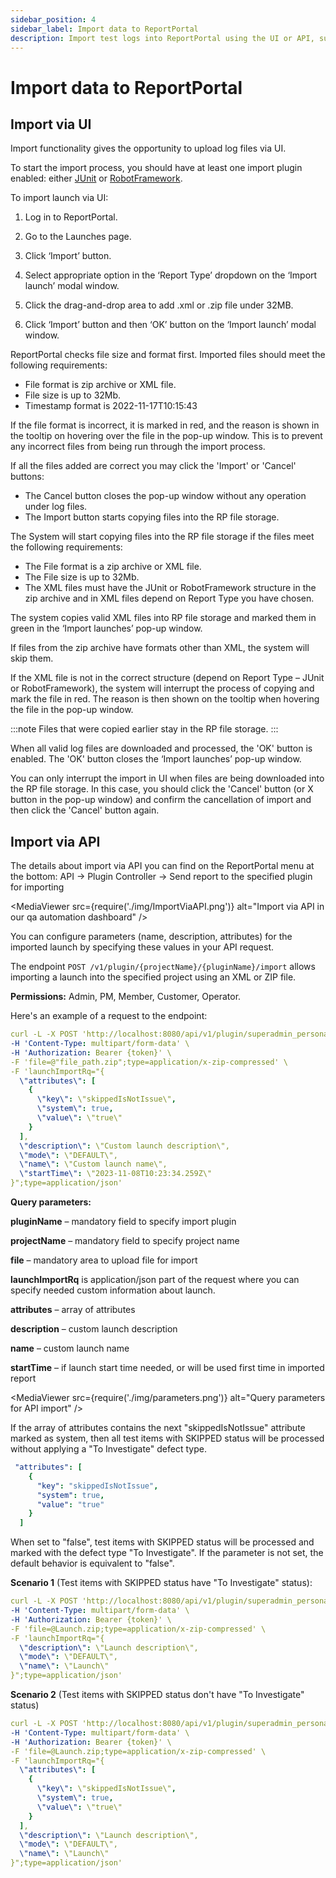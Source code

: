 ```yaml
---
sidebar_position: 4
sidebar_label: Import data to ReportPortal
description: Import test logs into ReportPortal using the UI or API, supporting JUnit and RobotFramework formats for streamlined test data integration.
---
```


# Import data to ReportPortal

## Import via UI

Import functionality gives the opportunity to upload log files via UI.

To start the import process, you should have at least one import plugin enabled: either [JUnit](/plugins/import/JUnit) or [RobotFramework](/plugins/import/RobotFramework).

To import launch via UI:

1. Log in to ReportPortal.

2. Go to the Launches page.

3. Click ‘Import’ button.

4. Select appropriate option in the ‘Report Type’ dropdown on the ‘Import launch’ modal window.

5. Click the drag-and-drop area to add .xml or .zip file under 32MB.

6. Click ‘Import’ button and then ‘OK’ button on the ‘Import launch’ modal window.

ReportPortal checks file size and format first. Imported files should meet the following requirements:

* File format is zip archive or XML file.
* File size is up to 32Mb.
* Timestamp format is 2022-11-17T10:15:43

If the file format is incorrect, it is marked in red, and the reason is shown in the tooltip on hovering over the file in the pop-up window. This is to prevent any incorrect files from being run through the import process.

If all the files added are correct you may click the 'Import' or 'Cancel' buttons:

* The Cancel button closes the pop-up window without any operation under log files.
* The Import button starts copying files into the RP file storage.

The System will start copying files into the RP file storage if the files meet the following requirements:

* The File format is a zip archive or XML file.
* The File size is up to 32Mb.
* The XML files must have the JUnit or RobotFramework structure in the zip archive and in XML files depend on Report Type you have chosen.

The system copies valid XML files into RP file storage and marked them in green in the ‘Import launches’ pop-up window.

If files from the zip archive have formats other than XML, the system will skip them.

If the XML file is not in the correct structure (depend on Report Type – JUnit or RobotFramework), the system will interrupt the process of copying and mark the file in red. The reason is then shown on the tooltip when hovering the file in the pop-up window.

:::note
Files that were copied earlier stay in the RP file storage.
:::

When all valid log files are downloaded and processed, the 'OK' button is enabled. The 'OK' button closes the ‘Import launches’ pop-up window.

<MediaViewer src="https://youtu.be/AQ4wZgKMNt4" alt="Import via UI on our test automation reporting dashboard" type="video" />

You can only interrupt the import in UI when files are being downloaded into the RP file storage. In this case, you should click the 'Cancel' button (or X button in the pop-up window) and confirm the cancellation of import and then click the 'Cancel' button again.

<MediaViewer src="https://youtu.be/wv_zGn2SfuI" alt="Import via UI. Cancel button" type="video" />

## Import via API

The details about import via API you can find on the ReportPortal menu at the bottom: API -> Plugin Controller -> Send report to the specified plugin for importing

<MediaViewer src={require('./img/ImportViaAPI.png')} alt="Import via API in our qa automation dashboard" />

You can configure parameters (name, description, attributes) for the imported launch by specifying these values in your API request.

The endpoint ```POST /v1/plugin/{projectName}/{pluginName}/import``` allows importing a launch into the specified project using an XML or ZIP file.

**Permissions:** Admin, PM, Member, Customer, Operator.

Here's an example of a request to the endpoint:

```yaml
curl -L -X POST 'http://localhost:8080/api/v1/plugin/superadmin_personal/junit/import' \
-H 'Content-Type: multipart/form-data' \
-H 'Authorization: Bearer {token}' \
-F 'file=@"file_path.zip";type=application/x-zip-compressed' \
-F 'launchImportRq="{
  \"attributes\": [
    {
      \"key\": \"skippedIsNotIssue\",
      \"system\": true,
      \"value\": \"true\"
    }
  ],
  \"description\": \"Custom launch description\",
  \"mode\": \"DEFAULT\",
  \"name\": \"Custom launch name\",
  \"startTime\": \"2023-11-08T10:23:34.259Z\"
}";type=application/json'
```

**Query parameters:**

**pluginName** – mandatory field to specify import plugin

**projectName** – mandatory field to specify project name

**file** – mandatory area to upload file for import

**launchImportRq** is application/json part of the request where you can specify needed custom information about launch.

**attributes** – array of attributes

**description** – custom launch description

**name** – custom launch name

**startTime** – if launch start time needed, or will be used first time in imported report

<MediaViewer src={require('./img/parameters.png')} alt="Query parameters for API import" />

If the array of attributes contains the next "skippedIsNotIssue" attribute marked as system, then all test items with SKIPPED status will be processed without applying a "To Investigate" defect type.

```yaml
 "attributes": [
    {
      "key": "skippedIsNotIssue",
      "system": true,
      "value": "true"
    }
  ]
```

When set to "false", test items with SKIPPED status will be processed and marked with the defect type "To Investigate". If the parameter is not set, the default behavior is equivalent to "false".

**Scenario 1** (Test items with SKIPPED status have "To Investigate" status):

```yaml
curl -L -X POST 'http://localhost:8080/api/v1/plugin/superadmin_personal/junit/import' \
-H 'Content-Type: multipart/form-data' \
-H 'Authorization: Bearer {token}' \
-F 'file=@Launch.zip;type=application/x-zip-compressed' \
-F 'launchImportRq="{
  \"description\": \"Launch description\",
  \"mode\": \"DEFAULT\",
  \"name\": \"Launch\"
}";type=application/json'
```

**Scenario 2** (Test items with SKIPPED status don't have "To Investigate" status)

```yaml
curl -L -X POST 'http://localhost:8080/api/v1/plugin/superadmin_personal/junit/import' \
-H 'Content-Type: multipart/form-data' \
-H 'Authorization: Bearer {token}' \
-F 'file=@Launch.zip;type=application/x-zip-compressed' \
-F 'launchImportRq="{
  \"attributes\": [
    {
      \"key\": \"skippedIsNotIssue\",
      \"system\": true,
      \"value\": \"true\"
    }
  ],
  \"description\": \"Launch description\",
  \"mode\": \"DEFAULT\",
  \"name\": \"Launch\"
}";type=application/json'
```

<MediaViewer src="https://youtu.be/nSnhm31-8iE" alt="Import via API on our test automation results dashboard" type="video" />
